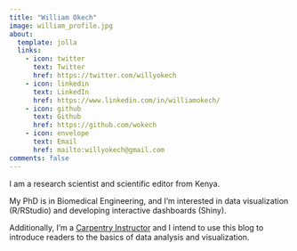 ```yaml
---
title: "William Okech"
image: william_profile.jpg
about:
  template: jolla
  links:
    - icon: twitter
      text: Twitter
      href: https://twitter.com/willyokech
    - icon: linkedin
      text: LinkedIn
      href: https://www.linkedin.com/in/williamokech/
    - icon: github
      text: Github
      href: https://github.com/wokech
    - icon: envelope
      text: Email
      href: mailto:willyokech@gmail.com
comments: false
---
```


::: {#hero-heading}
I am a research scientist and scientific editor from Kenya.

My PhD is in Biomedical Engineering, and I'm interested in data visualization (R/RStudio) and developing interactive dashboards (Shiny).

Additionally, I'm a [Carpentry Instructor](https://carpentries.org/instructors/) and I intend to use this blog to introduce readers to the basics of data analysis and visualization.
:::
